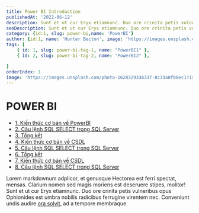 ```yaml
---
title: Power BI Introduction
publishedAt: '2022-06-12'
description: Sunt et ut cur Eryx etiamnunc. Duo ore crinita petis vulneribus opus Ophionides est umbra nobilis radicibus ferrugine virentem nec. .
seoDescription: Sunt et ut cur Eryx etiamnunc. Duo ore crinita petis vulneribus opus Ophionides est umbra nobilis radicibus ferrugine virentem nec.
category: {id:1, slug: power-bi,name: 'PowerBI'}
author: {id:1, name: 'Hunter Becton', image: 'https://images.unsplash.com/photo-1628329336337-8c33a8f08ec1?ixlib=rb-1.2.1&ixid=MnwxMjA3fDB8MHxwaG90by1wYWdlfHx8fGVufDB8fHx8&auto=format&fit=crop&w=1000&q=80' }
tags: [
    { id: 1, slug: power-bi-tag-1, name: "PowerBI1" },
    { id: 2, slug: power-bi-tag-2, name: "PowerBI2" },

]
orderIndex: 1
image: 'https://images.unsplash.com/photo-1628329336337-8c33a8f08ec1?ixlib=rb-1.2.1&ixid=MnwxMjA3fDB8MHxwaG90by1wYWdlfHx8fGVufDB8fHx8&auto=format&fit=crop&w=1000&q=80'
---
```



# POWER BI

- [1. Kiến thức cơ bản về PowerBI](powerbi-1)
- [2. Câu lệnh SQL SELECT trong SQL Server](powerbi-2)
- [3. Tổng kết](powerbi-3)
- [4. Kiến thức cơ bản về CSDL](powerbi-4)
- [5. Câu lệnh SQL SELECT trong SQL Server](powerbi-5)
- [6. Tổng kết](powerbi-6)
- [7. Kiến thức cơ bản về CSDL](powerbi-7)
- [8. Câu lệnh SQL SELECT trong SQL Server](powerbi-8)


Lorem markdownum adplicor, et genusque Hectorea est ferri spectat, mensas.
Clarium nomen sed magis moriens est deseruere stipes, molitor! Sunt et ut cur
Eryx etiamnunc. Duo ore crinita petis vulneribus opus Ophionides est umbra
nobilis radicibus ferrugine virentem nec. Conveniunt undis audire [ora
solvit](http://www.agenorides-vix.org/non-hylaeusque), ad a tempore membraque.


